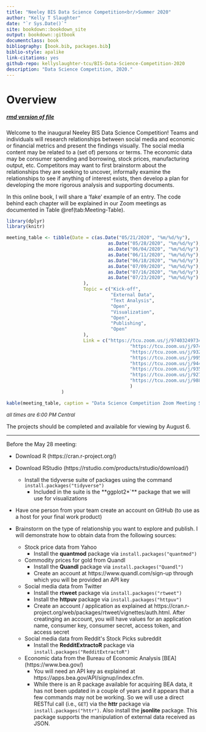 ```yaml
--- 
title: "Neeley BIS Data Science Competition<br/>Summer 2020"
author: "Kelly T Slaughter"
date: "`r Sys.Date()`"
site: bookdown::bookdown_site
output: bookdown::gitbook
documentclass: book
bibliography: [book.bib, packages.bib]
biblio-style: apalike
link-citations: yes
github-repo: kellyslaughter-tcu/BIS-Data-Science-Competition-2020
description: "Data Science Competition, 2020."
---
```


# Overview {#intro}

<h5>[rmd version of file](index.Rmd)</h5> 

Welcome to the inaugural Neeley BIS Data Science Competition! Teams and individuals will research relationships between social media and economic or financial metrics and present the findings visually. The social media content may be related to a (set of) persons or terms. The economic data may be consumer spending and borrowing, stock prices, manufacturing output, etc. Competitors may want to first brainstorm about the relationships they are seeking to uncover, informally examine the relationships to see if anything of interest exists, then develop a plan for developing the more rigorous analysis and supporting documents.

In this online book, I will share a 'fake' example of an entry. The code behind each chapter will be explained in our Zoom meetings as documented in Table \@ref(tab:Meeting-Table). 

```r

library(dplyr)
library(knitr)

meeting_table <- tibble(Date = c(as.Date("05/21/2020", "%m/%d/%y"),
                                     as.Date("05/28/2020", "%m/%d/%y"),
                                     as.Date("06/04/2020", "%m/%d/%y"),
                                     as.Date("06/11/2020", "%m/%d/%y"),
                                     as.Date("06/18/2020", "%m/%d/%y"),
                                     as.Date("07/09/2020", "%m/%d/%y"),
                                     as.Date("07/16/2020", "%m/%d/%y"),
                                     as.Date("07/23/2020", "%m/%d/%y")
                            ),
                            Topic = c("Kick-off",
                                      "External Data",
                                      "Text Analysis",
                                      "Open",
                                      "Visualization",
                                      "Open",
                                      "Publishing",
                                      "Open"
                            ), 
                            Link = c("https://tcu.zoom.us/j/97403249734",
                                             "https://tcu.zoom.us/j/97427925678",
                                             "https://tcu.zoom.us/j/93233516653",
                                             "https://tcu.zoom.us/j/99538834884",
                                             "https://tcu.zoom.us/j/94416905185",
                                             "https://tcu.zoom.us/j/93574469036",
                                             "https://tcu.zoom.us/j/92745655708",
                                             "https://tcu.zoom.us/j/98806302340"
                                             )
                    )

kable(meeting_table, caption = "Data Science Competition Zoom Meeting Schedule", booktabs = TRUE) # LaTeX package's publication specs

```

<font size="2">_all times are 6:00 PM Central_</font>

The projects should be completed and available for viewing by August 6.

<hr>
Before the May 28 meeting:

* Download R (https://cran.r-project.org/)
* Download RStudio (https://rstudio.com/products/rstudio/download/)
    + Install the tidyverse suite of packages using the command `install.packages("tidyverse")`
        - Included in the suite is the **ggplot2*`** package that we will use for visualizations
* Have one person from your team create an account on GitHub (to use as a host for your final work product)
* Brainstorm on the type of relationship you want to explore and publish. I will demonstrate how to obtain data from the following sources:

    + Stock price data from Yahoo 
        - Install the **quantmod** package via `install.packages("quantmod")` 
    + Commodity prices for gold from Quandl
        - Install the **Quandl** package via `install.packages("Quandl")`
        - Create an account at https://www.quandl.com/sign-up through which you will be provided an API key
    + Social media data from Twitter
        - Install the **rtweet** package via `install.packages("rtweet")` 
        - Install the **httpuv** package via `install.packages("httpuv")` 
        - Create an account / application as explained at https://cran.r-project.org/web/packages/rtweet/vignettes/auth.html. After creatinging an account, you will have values for an application name, consumer key, consumer secret, access token, and access secret 
    + Social media data from Reddit\'s Stock Picks subreddit
        - Install the **RedditExtractoR** package via `install.packages("RedditExtractoR")` 
    + Economic data from the Bureau of Economic Analysis [BEA] (https://www.bea.gov/)
        - You will need an API key as explained at https://apps.bea.gov/API/signup/index.cfm.
        - While there is an R package available for acquiring BEA data, it has not been updated in a couple of years and it appears that a few commands may not be working. So we will use a direct RESTful call (i.e., `GET`) via the **httr** package via `install.packages("httr")`. Also install the **jsonlite** package. This package supports the manipulation of external data received as JSON.


